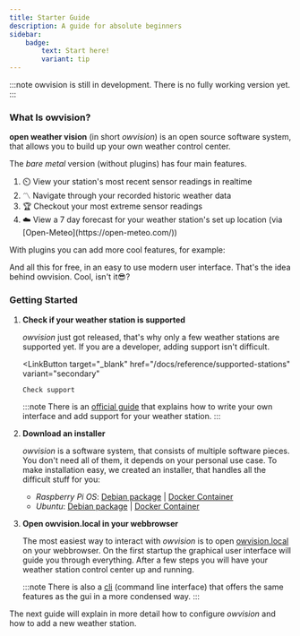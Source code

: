 ```yaml
---
title: Starter Guide
description: A guide for absolute beginners
sidebar:
    badge:
        text: Start here!
        variant: tip
---
```



:::note
owvision is still in development. There is no fully working version yet.
:::

### What Is owvision?

**open weather vision** (in short _owvision_) is an open source software system, that allows you to build up your own weather control center.

The _bare metal_ version (without plugins) has four main features.

<Card title="Bare Metal Features">
    <ol>
        <li>⏲️ View your station's most recent sensor readings in realtime</li>
        <li>〽️ Navigate through your recorded historic weather data</li>
        <li>🏆 Checkout your most extreme sensor readings</li>
        <li>☁️ View a 7 day forecast for your weather station's set up location (via [Open-Meteo](https://open-meteo.com/))</li>
    </ol>

</Card>

With plugins you can add more cool features, for example:

<LinkCard
    title="Rain Radar Plugin"
    description="Add a live rain radar map for your location"
    href="/docs/plugins/rain-radar/"
/>

<LinkCard
    title="Live Webcam Plugin"
    description="Add a live webcam"
    href="/docs/plugins/live-webcam/"
/>

<LinkCard
    title="DWD Weather Warnings Plugin"
    description="Include weather warnings from the DWD (german weather service)"
    href="/docs/plugins/live-webcam/"
/>

And all this for free, in an easy to use modern user interface. That's the idea behind owvision. Cool, isn't it😎?

### Getting Started

<Steps>

1.  **Check if your weather station is supported**

    _owvision_ just got released, that's why only a few weather stations are supported yet. If you are a developer, adding support isn't difficult.

    <LinkButton
        target="_blank"
        href="/docs/reference/supported-stations"
        variant="secondary"
    >
        Check support
    </LinkButton>

    :::note
    There is an [official guide](/docs/developer-guides/station-interface) that explains how to write your own interface and add support for your weather station.
    :::

2.  **Download an installer**

    _owvision_ is a software system, that consists of multiple software pieces. You don't need all of them, it depends on your personal use case. To make installation easy, we created an installer, that handles all the difficult stuff for you:

    -   _Raspberry Pi OS_: [Debian package]() | [Docker Container]()
    -   _Ubuntu_: [Debian package]() | [Docker Container]()

3.  **Open owvision.local in your webbrowser**

    The most easiest way to interact with _owvision_ is to open [owvision.local](http://owvision.local) on your webbrowser. On the first startup the graphical user interface will guide you through everything. After a few steps you will have your weather station control center up and running.

    :::note
    There is also a [cli](/docs/cli) (command line interface) that offers the same features as the gui in a more condensed way.
    :::

</Steps>

The next guide will explain in more detail how to configure _owvision_ and how to add a new weather station.
